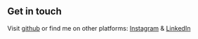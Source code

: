 ## Get in touch

Visit [github](https://github.com/Tarikkkoc) or find me on other platforms: [Instagram](https://www.instagram.com/ahmet_tarik/) & [LinkedIn](https://www.linkedin.com/in/tarik-koc/)
